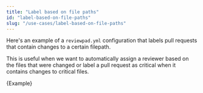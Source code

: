 ```yaml
---
title: "Label based on file paths"
id: "label-based-on-file-paths"
slug: "/use-cases/label-based-on-file-paths"
---
```



Here's an example of a `reviewpad.yml` configuration that labels pull requests that contain changes to a certain filepath.

This is useful when we want to automatically assign a reviewer based on the files that were changed or label a pull request as critical when it contains changes to critical files.

<CodeBlock language="yml" title="reviewpad.yml">{Example}</CodeBlock>
